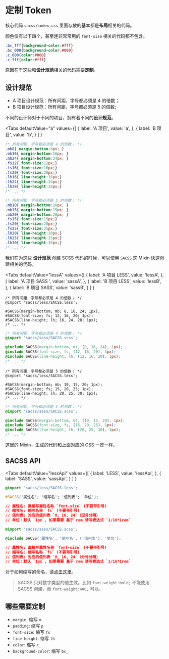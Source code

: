 # 定制 Token


核心代码 `sacss/index.css` 里面存放的基本都是**布局**相关的代码。

颜色仅有以下四个，甚至连非常常用的 `font-size` 相关的代码都不包含。

```css
.bc_fff{background-color:#fff}
.bc_000{background-color:#000}
.c_000{color:#000}
.c_fff{color:#fff}
```

原因在于这些和**设计规范**相关的代码需要**定制**。

## 设计规范

- A 项目设计规范：所有间距，字号都必须是 4 的倍数；
- B 项目设计规范：所有间距，字号都必须是 5 的倍数;

不同的设计师对于不同的项目，拥有着不同的**设计规范**。


<Tabs
  defaultValue="a"
  values={[
    { label: 'A 项目', value: 'a', },
    { label: 'B 项目', value: 'b', }
  ]
  }
>
<TabItem value="a">

```css
/* 所有间距，字号都必须是 4 的倍数； */
.mb8{ margin-bottom:8px; }
.mb16{ margin-bottom:16px; }
.mb24{ margin-bottom:24px; }
.fs12{ font-size:12px;}
.fs16{ font-size:16px;}
.fs20{ font-size:20px;}
.lh16{ line-height:16px;}
.lh24{ line-height:24px;}
.lh28{ line-height:28px;}
/* ... */
```

</TabItem>
<TabItem value="b">

```css
/* 所有间距，字号都必须是 5 的倍数； */
.mb10{ margin-bottom:10px; }
.mb15{ margin-bottom:15px; }
.mb20{ margin-bottom:20px; }
.fs15{ font-size:15px;}
.fs20{ font-size:20px;}
.fs25{ font-size:25px;}
.lh20{ line-height:20px;}
.lh25{ line-height:25px;}
.lh30{ line-height:30px;}
/* ... */
```

</TabItem>
</Tabs>

我们在为这些 **设计规范** 创建 SCSS 代码的时候，可以使用 `SACSS` 这 Mixin 快速创建相关的代码。

<Tabs
  defaultValue="lessA"
  values={[
    { label: 'A 项目 LESS', value: 'lessA', },
    { label: 'A 项目 SASS ', value: 'sassA', },
    { label: 'B 项目 LESS', value: 'lessB', },
    { label: 'B 项目 SASS', value: 'sassB', }
  ]
  }
>
<TabItem value="lessA">

```less
/* 所有间距，字号都必须是 4 的倍数； */
@import 'sacss/less/SACSS.less';

#SACSS(margin-bottom; mb; 8, 16, 24; 1px);
#SACSS(font-size; fs; 12, 16, 20; 1px);
#SACSS(line-height; lh; 16, 24, 28; 1px);
/* ... */
```

</TabItem>
<TabItem value="sassA">

```css
/* 所有间距，字号都必须是 4 的倍数； */
@import 'sacss/sass/SACSS.scss';

@include SACSS(margin-bottom, mt, (8, 16, 24), 1px);
@include SACSS(font-size, fs, (12, 16, 20), 1px);
@include SACSS(line-height, lh, (12, 16, 20), 1px);
/* ... */
```

</TabItem>

<TabItem value="lessB">

```less
/* 所有间距，字号都必须是 5 的倍数； */
@import 'sacss/less/SACSS.less';

#SACSS(margin-bottom; mb; 10, 15, 20; 1px);
#SACSS(font-size; fs; 15, 20, 25; 1px);
#SACSS(line-height; lh; 20, 25, 30; 1px);
/* ... */
```

</TabItem>
<TabItem value="sassB">

```css
/* 所有间距，字号都必须是 5 的倍数； */
@import 'sacss/sass/SACSS.scss';

@include SACSS(margin-bottom, mt, (10, 15, 20), 1px);
@include SACSS(font-size, fs, (15, 20, 25), 1px);
@include SACSS(line-height, lh, (20, 25, 30), 1px);
/* ... */
```

</TabItem>
</Tabs>

这里的 Mixin，生成的代码和上面对应的 CSS 一摸一样。

## SACSS API

<Tabs
  defaultValue="lessApi"
  values={[
    { label: 'LESS', value: 'lessApi', },
    { label: 'SASS', value: 'sassApi', }
  ]
  }
>
<TabItem value="lessApi">

```css
@import 'sacss/less/SACSS.less';

#SACSS('属性名'; '缩写名'; '值列表'; '单位');

// 属性名: 直接写属性名称 `font-size` (不要带引号)
// 缩写名: 缩写名称 `fs` (不要带引号)
// 值列表: 对应的值列表 `8, 16, 24`（逗号分隔）
// 单位：默认 `1px`, 如果需要 基于 rem 请写表达式 `1/16*1rem`
```

</TabItem>
<TabItem value="sassApi">

```css
@import 'sacss/sass/SACSS.scss';

@include SACSS('属性名', '缩写名', ('值列表'), '单位');

// 属性名: 直接写属性名称 `font-size` (不要带引号)
// 缩写名: 缩写名称 `fs` (不要带引号)
// 值列表: 对应的值列表 `8, 16, 24`（分号分隔）
// 单位：默认 `1px`, 如果需要 基于 rem 请写表达式 `1/16*1rem`

```
</TabItem>
</Tabs>

对于如何缩写的命名，请[点击这里](./name)。

> SACSS 只对数字类型的值生效。比如 `font-weight:bold;` 不能使用 SACSS 创建，而 `font-weight:400;` 可以。


## 哪些需要定制

- `margin`: 缩写 `m`
- `padding`: 缩写 `p`
- `font-size`: 缩写 `fs`
- `line-height`: 缩写 `lh`
- `color`: 缩写 `c_`
- `background-color`: 缩写 `bc_`



